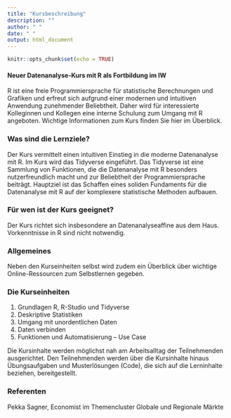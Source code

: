 ```yaml
---
title: "Kursbeschreibung"
description: ""
author: " "
date: " "
output: html_document
---
```


```r
knitr::opts_chunk$set(echo = TRUE)
```

#### Neuer Datenanalyse-Kurs mit R als Fortbildung im IW

R ist eine freie Programmiersprache für statistische Berechnungen und Grafiken und erfreut sich aufgrund einer modernen und intuitiven Anwendung zunehmender Beliebtheit. 
Daher wird für interessierte Kolleginnen und Kollegen eine interne Schulung zum Umgang mit R angeboten. Wichtige Informationen zum Kurs finden Sie hier im Überblick. 

### Was sind die Lernziele?
Der Kurs vermittelt einen intuitiven Einstieg in die moderne Datenanalyse mit R. Im Kurs wird das Tidyverse eingeführt. Das Tidyverse ist eine Sammlung von Funktionen, die die Datenanalyse mit R besonders nutzerfreundlich macht und zur Beliebtheit der Programmiersprache beiträgt. Hauptziel ist das Schaffen eines soliden Fundaments für die Datenanalyse mit R auf der komplexere statistische Methoden aufbauen.

### Für wen ist der Kurs geeignet?
Der Kurs richtet sich insbesondere an Datenanalyseaffine aus dem Haus. Vorkenntnisse in R sind nicht notwendig.

### Allgemeines
Neben den Kurseinheiten selbst wird zudem ein Überblick über wichtige Online-Ressourcen zum Selbstlernen gegeben.

### Die Kurseinheiten
1.	Grundlagen R, R-Studio und Tidyverse
2.	Deskriptive Statistiken
3.	Umgang mit unordentlichen Daten
4.	Daten verbinden
5.	Funktionen und Automatisierung – Use Case

Die Kursinhalte werden möglichst nah am Arbeitsalltag der Teilnehmenden ausgerichtet. Den Teilnehmenden werden über die Kursinhalte hinaus Übungsaufgaben und Musterlösungen (Code), die sich auf die Lerninhalte beziehen, bereitgestellt.

### Referenten
Pekka Sagner, Economist im Themencluster Globale und Regionale Märkte

